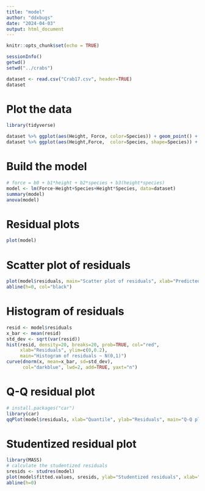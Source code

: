 ```yaml
---
title: "model"
author: "ddxbugs"
date: "2024-04-03"
output: html_document
---
```


```r
knitr::opts_chunk$set(echo = TRUE)
```

```r
sessionInfo()
getwd()
setwd("../crabs")
```


```r
dataset <- read.csv("Crab17.csv", header=TRUE)
dataset
```

# Plot the data
```r
library(tidyverse)

dataset %>% ggplot(aes(Height, Force, color=Species)) + geom_point() + geom_smooth(method="lm") + ggtitle("Linear regression model: crab species closing force v. propodus height")
dataset %>% ggplot(aes(Height,Force,  color=Species, shape=Species)) + geom_point() + ggtitle("Scatter plot: crab species closing force v. propodus height") 
```
# Build the model
```r
# force = b0 + b1*height + b2*species + b3(height*species)
model <- lm(Force~Height+Species+Height*Species, data=dataset)
summary(model)
anova(model)
```
# Residual plots
```r
plot(model)
```
# Scatter plot of residuals
```r
plot(model$residuals, main="Scatter plot of residuals", xlab="Predicted values", ylab="Residuals", pch=19)
abline(h=0, col="black")
```
# Histogram of residuals
```r
resid <- model$residuals
x_bar <- mean(resid)
std_dev <- sqrt(var(resid))
hist(resid, density=20, breaks=20, prob=TRUE, col="red",
     xlab="Residuals", ylim=c(0,0.2),
     main="Histogram of residuals ~ N(0,1)")
curve(dnorm(x, mean=x_bar, sd=std_dev),
      col="darkblue", lwd=2, add=TRUE, yaxt="n")
```
# Q-Q residual plot
```r
# install.packages("car")
library(car)
qqPlot(model$residuals, xlab="Quantile", ylab="Residuals", main="Q-Q plot of residuals")
```
# Studentized residual plot
```r
library(MASS)
# calculate the studentized residuals
sresids <- studres(model)
plot(model$fitted.values, sresids, ylab="Studentized residuals", xlab="Predicted values", main="Studentized residuals plot")
abline(h=0)
```







